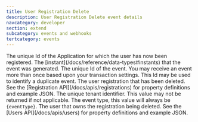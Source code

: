 ```yaml
---
title: User Registration Delete
description: User Registration Delete event details
navcategory: developer
section: extend
subcategory: events and webhooks
tertcategory: events
---
```



<Event description="This event is generated when a user registration has been deleted."
       eventType={eventType}
       name="User Registration Delete"
       scope="tenant"
       transactional="true"
       version="1.6.0"/>

<EventBody eventType={eventType}
           sinceThreatDetection="1.30.0"
           sinceIpAddress="1.27.0"
           jsonFile="user-registration-delete.json">

  <APIField slot="leading-fields" name="event.applicationId" type="UUID">
    The unique Id of the Application for which the user has now been registered.
  </APIField>

  <APIField slot="leading-fields" name="event.createInstant" type="Long">
    The [instant](/docs/reference/data-types#instants) that the event was generated.
  </APIField>

  <APIField slot="leading-fields" name="event.id" type="UUID">
    The unique Id of the event. You may receive an event more than once based upon your transaction settings. This Id may be used to identify a duplicate event.
  </APIField>

  <APIField slot="trailing-fields" name="event.registration" type="Object">
    The user registration that has been deleted. See the [Registration API](/docs/apis/registrations) for property definitions and example JSON.
  </APIField>

  <APIField slot="trailing-fields" name="event.tenantId" type="UUID">
    The unique tenant identifier. This value may not be returned if not applicable.
  </APIField>

  <APIField slot="trailing-fields" name="event.type" type="String">
    The event type, this value will always be <code>{eventType}</code>.
  </APIField>

  <APIField slot="trailing-fields" name="event.user" type="Object">
    The user that owns the registration being deleted. See the [Users API](/docs/apis/users) for property definitions and example JSON.
  </APIField>

</EventBody>
